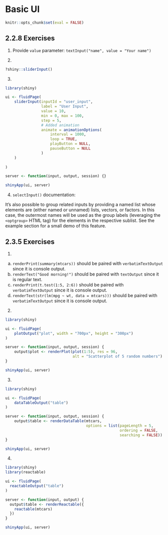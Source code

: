 # Basic UI

```r
knitr::opts_chunk$set(eval = FALSE)
```

## 2.2.8 Exercises {-}

1. Provide `value` parameter: `textInput("name", value = "Your name")`

2. 
```r
?shiny::sliderInput()
```


3. 
```r
library(shiny)

ui <- fluidPage(
    sliderInput(inputId = "user_input",
                label = "User Input", 
                value = 10,
                min = 0, max = 100,
                step = 5,
                # Added animation
                animate = animationOptions(
                    interval = 1000,
                    loop = TRUE,
                    playButton = NULL,
                    pauseButton = NULL
                )
    )
    
)

server <- function(input, output, session) {}

shinyApp(ui, server)
```


4. `selectInput()` documentation:

::: {.rmdnote}
It's also possible to group related inputs by providing a named list whose elements are (either named or unnamed) lists, vectors, or factors. In this case, the outermost names will be used as the group labels (leveraging the  `<optgroup>` HTML tag) for the elements in the respective sublist. See the example section for a small demo of this feature.
:::


## 2.3.5 Exercises {-}

1. 

a) `renderPrint(summary(mtcars))` should be paired with `verbatimTextOutput` since it is console output.
b) `renderText("Good morning!")` should be paired with `textOutput` since it is regular text.
c) `renderPrint(t.test(1:5, 2:6))` should be paired with `verbatimTextOutput` since it is console output.
d) `renderText(str(lm(mpg ~ wt, data = mtcars)))` should be paired with `verbatimTextOutput` since it is console output.

2. 
```r
library(shiny)

ui <- fluidPage(
    plotOutput("plot", width = "700px", height = "300px")
)

server <- function(input, output, session) {
    output$plot <- renderPlot(plot(1:5), res = 96, 
                              alt = "Scatterplot of 5 random numbers")
}

shinyApp(ui, server)
```



3.
```r
library(shiny)

ui <- fluidPage(
    dataTableOutput("table")
)

server <- function(input, output, session) {
    output$table <- renderDataTable(mtcars, 
                                    options = list(pageLength = 5,
                                                   ordering = FALSE, 
                                                   searching = FALSE))
}

shinyApp(ui, server)
```


4.
```r
library(shiny)
library(reactable)

ui <- fluidPage(
  reactableOutput("table")
)

server <- function(input, output) {
  output$table <- renderReactable({
    reactable(mtcars)
  })
}

shinyApp(ui, server)

```
